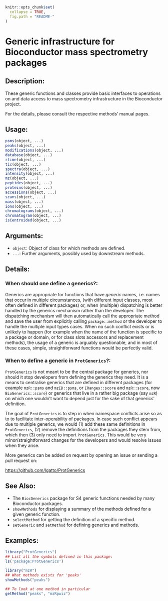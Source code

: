 <!-- README.md is generated from README.Rmd. Please edit that file -->

```r
knitr::opts_chunk$set(
  collapse = TRUE,
  fig.path = "README-"
)
```

# Generic infrastructure for Bioconductor mass spectrometry packages

## Description:

These generic functions and classes provide basic interfaces to
operations on and data access to mass spectrometry infrastructure in
the Bioconductor project.

For the details, please consult the respective methods' manual pages.

## Usage:

```r
psms(object, ...)
peaks(object, ...)
modifications(object, ...)
database(object, ...)
rtime(object, ...)
tic(object, ...)
spectra(object, ...)
intensity(object, ...)
mz(object, ...)
peptides(object, ...)
proteins(object, ...)
accessions(object, ...)
scans(object, ...)
mass(object, ...)
ions(object, ...)
chromatograms(object, ...)
chromatogram(object, ...)
isCentroided(object, ...)
```

## Arguments:

- `object`: Object of class for which methods are defined.
- `...`: Further arguments, possibly used by downstream methods.

## Details:

### When should one define a generics?:

Generics are appropriate for functions that have _generic_
names, i.e. names that occur in multiple circumstances, (with
different input classes, most often defined in different
packages) or, when (multiple) dispatching is better handled by
the generics mechanism rather than the developer. The
dispatching mechanism will then automatically call the
appropriate method and save the user from explicitly calling
`package::method` or the developer to handle the multiple input
types cases. When no such conflict exists or is unlikely to
happen (for example when the name of the function is specific to
a package or domain, or for class slots accessors and
replacement methods), the usage of a generic is arguably
questionable, and in most of these cases, simple,
straightforward functions would be perfectly valid.

### When to define a generic in `ProtGenerics`?:

`ProtGenerics` is not meant to be the central package for generics,
nor should it stop developers from defining the generics they need. It
is a means to centralise generics that are defined in different
packages (for example `mzR::psms` and `mzID::psms`, or
`IRanges::score` and `mzR::score`, now `BioGenerics::score`) or
generics that live in a rather big package (say `mzR`) on which one
wouldn't want to depend just for the sake of that generics'
definition.

The goal of `ProtGenerics` is to step in when namespace conflicts
arise so as to to facilitate inter-operability of packages. In case
such conflict appears due to multiple generics, we would (1) add these
same definitions in `ProtGenerics`, (2) remove the definitions from
the packages they stem from, which then (3) only need to import
`ProtGenerics`. This would be very minor/straightforward changes for
the developers and would resolve issues when they arise.

More generics can be added on request by opening an issue or sending a
pull request on:

[https://github.com/lgatto/ProtGenerics](https://github.com/lgatto/ProtGenerics)


## See Also:

- The `BiocGenerics` package for S4 generic functions needed by many
  Bioconductor packages.
- `showMethods` for displaying a summary of the methods defined for a
  given generic function.
- `selectMethod` for getting the definition of a specific method.
- `setGeneric` and `setMethod` for defining generics and methods.

## Examples:

```r
library("ProtGenerics")
## List all the symbols defined in this package:
ls('package:ProtGenerics')

library("mzR")
## What methods exists for 'peaks'
showMethods("peaks")

## To look at one method in particular
getMethod("peaks", "mzRpwiz")
```
